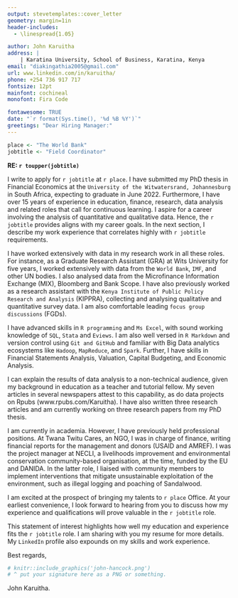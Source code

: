 ```yaml
---
output: stevetemplates::cover_letter
geometry: margin=1in
header-includes:
  - \linespread{1.05}

author: John Karuitha
address: |
    | Karatina University, School of Business, Karatina, Kenya
email: "diakingathia2005@gmail.com"
url: www.linkedin.com/in/karuitha/
phone: +254 736 917 717
fontsize: 12pt
mainfont: cochineal
monofont: Fira Code

fontawesome: TRUE
date: "`r format(Sys.time(), '%d %B %Y')`"
greetings: "Dear Hiring Manager:"
---
```


```r


place <- "The World Bank"
jobtitle <- "Field Coordinator"


```

**RE: `r toupper(jobtitle)`**

I write to apply for `r jobtitle` at `r place`. I have submitted my PhD thesis in Financial Economics at the `University of the Witwatersrand, Johannesburg` in South Africa, expecting to graduate in June 2022. Furthermore, I have over 15 years of experience in education, finance, research, data analysis and related roles that call for continuous learning. I aspire for a career involving the analysis of quantitative and qualitative data. Hence, the `r jobtitle` provides aligns with my career goals. In the next section, I describe my work experience that correlates highly with `r jobtitle` requirements. 

I have worked extensively with data in my research work in all these roles. For instance, as a Graduate Research Assistant (GRA) at Wits University for five years, I worked extensively with data from the `World Bank`, `IMF`, and other UN bodies. I also analysed data from the Microfinance Information Exchange (MIX), Bloomberg and Bank Scope. I have also previously worked as a research assistant with the `Kenya Institute of Public Policy Research and Analysis` (KIPPRA), collecting and analysing qualitative and quantitative survey data. I am also comfortable leading `focus group discussions` (FGDs). 

I have advanced skills in `R programming` and `Ms Excel`, with sound working knowledge of `SQL`, `Stata` and `Eviews`. I am also well versed in `R Markdown` and version control using `Git and GitHub` and familiar with Big Data analytics ecosystems like `Hadoop`, `MapReduce`, and `Spark`. Further, I have skills in Financial Statements Analysis, Valuation, Capital Budgeting, and Economic Analysis. 

I can explain the results of data analysis to a non-technical audience, given my background in education as a teacher and tutorial fellow. My seven articles in several newspapers attest to this capability, as do data projects on Rpubs (www.rpubs.com/Karuitha). I have also written three research articles and am currently working on three research papers from my PhD thesis. 

I am currently in academia. However, I have previously held professional positions. At Twana Twitu Cares, an NGO, I was in charge of finance, writing financial reports for the management and donors (USAID and AMREF). I was the project manager at NECLI, a livelihoods improvement and environmental conservation community-based organisation, at the time, funded by the EU and DANIDA. In the latter role, I liaised with community members to implement interventions that mitigate unsustainable exploitation of the environment, such as illegal logging and poaching of Sandalwood.

I am excited at the prospect of bringing my talents to `r place` Office. At your earliest convenience, I look forward to hearing from you to discuss how my experience and qualifications will prove valuable in the `r jobtitle` role. 

This statement of interest highlights how well my education and experience fits the `r jobtitle` role. I am sharing with you my resume for more details. My `LinkedIn` profile also expounds on my skills and work experience. 


Best regards,

```r
# knitr::include_graphics('john-hancock.png')
# ^ put your signature here as a PNG or something.
```

John Karuitha.